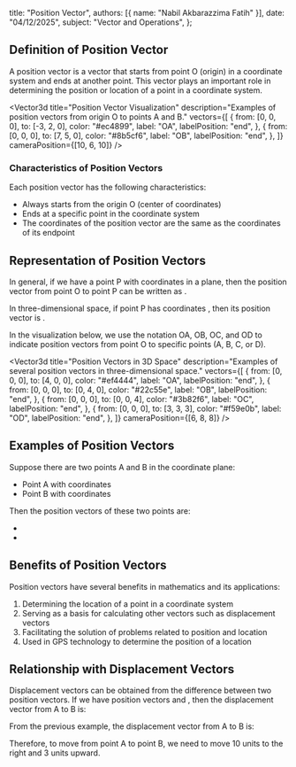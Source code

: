
  title: "Position Vector",
  authors: [{ name: "Nabil Akbarazzima Fatih" }],
  date: "04/12/2025",
  subject: "Vector and Operations",
};

## Definition of Position Vector

A position vector is a vector that starts from point O (origin) in a coordinate system and ends at another point. This vector plays an important role in determining the position or location of a point in a coordinate system.

<Vector3d
  title="Position Vector Visualization"
  description="Examples of position vectors from origin O to points A and B."
  vectors={[
    {
      from: [0, 0, 0],
      to: [-3, 2, 0],
      color: "#ec4899",
      label: "OA",
      labelPosition: "end",
    },
    {
      from: [0, 0, 0],
      to: [7, 5, 0],
      color: "#8b5cf6",
      label: "OB",
      labelPosition: "end",
    },
  ]}
  cameraPosition={[10, 6, 10]}
/>

### Characteristics of Position Vectors

Each position vector has the following characteristics:

- Always starts from the origin O (center of coordinates)
- Ends at a specific point in the coordinate system
- The coordinates of the position vector are the same as the coordinates of its endpoint

## Representation of Position Vectors

In general, if we have a point P with coordinates <InlineMath math="(x, y)" /> in a plane, then the position vector from point O to point P can be written as <InlineMath math="\overrightarrow{OP} = (x, y)" />.

In three-dimensional space, if point P has coordinates <InlineMath math="(x, y, z)" />, then its position vector is <InlineMath math="\overrightarrow{OP} = (x, y, z)" />.

In the visualization below, we use the notation OA, OB, OC, and OD to indicate position vectors from point O to specific points (A, B, C, or D).

<Vector3d
  title="Position Vectors in 3D Space"
  description="Examples of several position vectors in three-dimensional space."
  vectors={[
    {
      from: [0, 0, 0],
      to: [4, 0, 0],
      color: "#ef4444",
      label: "OA",
      labelPosition: "end",
    },
    {
      from: [0, 0, 0],
      to: [0, 4, 0],
      color: "#22c55e",
      label: "OB",
      labelPosition: "end",
    },
    {
      from: [0, 0, 0],
      to: [0, 0, 4],
      color: "#3b82f6",
      label: "OC",
      labelPosition: "end",
    },
    {
      from: [0, 0, 0],
      to: [3, 3, 3],
      color: "#f59e0b",
      label: "OD",
      labelPosition: "end",
    },
  ]}
  cameraPosition={[6, 8, 8]}
/>

## Examples of Position Vectors

Suppose there are two points A and B in the coordinate plane:

- Point A with coordinates <InlineMath math="(-3, 2)" />
- Point B with coordinates <InlineMath math="(7, 5)" />

Then the position vectors of these two points are:

- <InlineMath math="\overrightarrow{OA} = (-3, 2)" />
- <InlineMath math="\overrightarrow{OB} = (7, 5)" />

## Benefits of Position Vectors

Position vectors have several benefits in mathematics and its applications:

1. Determining the location of a point in a coordinate system
2. Serving as a basis for calculating other vectors such as displacement vectors
3. Facilitating the solution of problems related to position and location
4. Used in GPS technology to determine the position of a location

## Relationship with Displacement Vectors

Displacement vectors can be obtained from the difference between two position vectors. If we have position vectors <InlineMath math="\overrightarrow{OA}" /> and <InlineMath math="\overrightarrow{OB}" />, then the displacement vector from A to B is:

<BlockMath math="\overrightarrow{AB} = \overrightarrow{OB} - \overrightarrow{OA}" />

<div className="mt-4">
  <Vector3d
    title="Relationship Between Position Vectors and Displacement Vector"
    description="Displacement vector AB is obtained from the difference between position vectors OB and OA."
    vectors={[
      {
        from: [0, 0, 0],
        to: [-3, 2, 0],
        color: "#ec4899",
        label: "OA",
        labelPosition: "end",
      },
      {
        from: [0, 0, 0],
        to: [7, 5, 0],
        color: "#8b5cf6",
        label: "OB",
        labelPosition: "end",
      },
      {
        from: [-3, 2, 0],
        to: [7, 5, 0],
        color: "#06b6d4",
        label: "AB",
        labelPosition: "middle",
      },
    ]}
    cameraPosition={[10, 6, 10]}
  />
</div>

From the previous example, the displacement vector from A to B is:

<BlockMath
  math="\begin{align}
\overrightarrow{AB} &= \overrightarrow{OB} - \overrightarrow{OA} \\
&= (7, 5) - (-3, 2) \\
&= (7-(-3), 5-2) \\
&= (10, 3)
\end{align}"
/>

Therefore, to move from point A to point B, we need to move 10 units to the right and 3 units upward.
